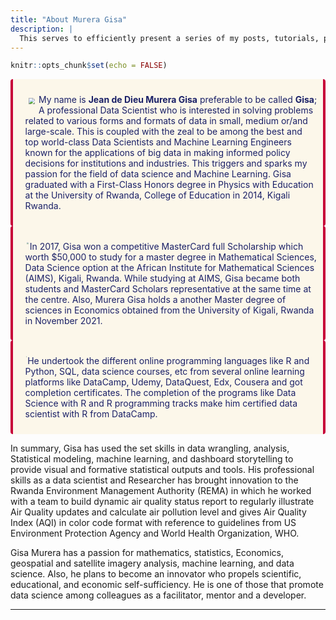 ```yaml
---
title: "About Murera Gisa"
description: |
  This serves to efficiently present a series of my posts, tutorials, publications, awards, seminars and conference presentations to build an outstanding Data Science career.
---
```


```r
knitr::opts_chunk$set(echo = FALSE)
```

 <div class="warning" style='background-color:#FCF7EA; color:#1A2067; border-left: solid #C70039  4px; border-radius: 4px; border-right: solid #C70039 4px; border-radius: 4px;'>
<p style='padding:0.7em; margin-left:0.7em; display: inline-block;'>
<img src="C:/Users/jmurera/Desktop/Blog/myblog/images/Gisa.jpg" style="zoom:60%;  float:left; padding:0.7em"/>
My name is <b> Jean de Dieu Murera Gisa</b> preferable to be called <b> Gisa</b>;  A professional Data Scientist who is interested in solving problems related to various forms and formats of data in small, medium or/and large-scale. This is coupled with the zeal to be among the best and top world-class Data Scientists and Machine Learning Engineers known for the applications of big data in making informed policy decisions for institutions and industries. This triggers and sparks my passion  for the field of data science and Machine Learning.
Gisa graduated with a First-Class Honors degree in Physics with Education at the University of Rwanda, College of Education in 2014, Kigali Rwanda.<br>
</p>
</div>
 
 
 <div class="warning" style='background-color:#FCF7EA; color:#1A2067; border-left: solid #C70039  4px; border-radius: 4px; border-right: solid #C70039 4px; border-radius: 4px;'>
<p style='padding:0.7em; margin-left:0.7em; display: inline-block;'>
<img src="C:/Users/jmurera/Desktop/Blog/myblog/images/Meducation.jpg" style="zoom:20%;  float:left; padding:0.7em"/>
In 2017, Gisa won a competitive MasterCard full Scholarship which worth $50,000 to study for a master degree in Mathematical Sciences, Data Science option at the African Institute for Mathematical Sciences (AIMS), Kigali, Rwanda. While studying at AIMS, Gisa became both students and MasterCard Scholars representative at the same time at the centre. Also, Murera Gisa holds a another Master degree of sciences in Economics obtained from the University of Kigali, Rwanda in November 2021.<br>
</p>
</div>
 
<div class="warning" style='background-color:#FCF7EA; color:#1A2067; border-left: solid #C70039  4px; border-radius: 4px; border-right: solid #C70039 4px; border-radius: 4px;'>
<p style='padding:0.7em; margin-left:0.7em; display: inline-block;'>
<img src="C:/Users/jmurera/Desktop/Blog/myblog/images/Reducation.jpg" style="zoom:10%;  float:left; padding:0.7em"/>
He undertook the different online programming languages like R and Python, SQL, data science courses, etc from several online learning platforms like DataCamp, Udemy, DataQuest, Edx, Cousera and got completion certificates. The completion of the programs like Data Science with R and R programming tracks make him certified data scientist with R from DataCamp.<br>
</p>
</div>

In summary, Gisa has used the set skills in data wrangling, analysis, Statistical modeling, machine learning, and dashboard storytelling to provide visual and formative statistical outputs and tools. His professional skills as a data scientist and Researcher has brought innovation to the Rwanda Environment Management Authority (REMA) in which he worked with a team to build dynamic air quality status report to regularly illustrate Air Quality updates and calculate air pollution level and gives Air Quality Index (AQI) in color code format with reference to guidelines from US Environment Protection Agency and World Health Organization, WHO. 

Gisa Murera has a passion for mathematics, statistics, Economics, geospatial and satellite imagery analysis, machine learning, and data science. Also, he plans to become an innovator who propels scientific, educational, and economic self-sufficiency. He is one of those that promote data science among colleagues as a facilitator, mentor and a developer.

-----------------------------------------------------------------------



               